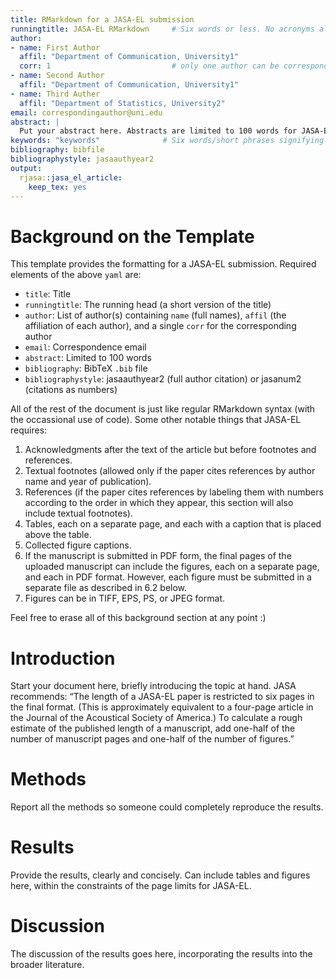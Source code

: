 ```yaml
---
title: RMarkdown for a JASA-EL submission
runningtitle: JASA-EL RMarkdown     # Six words or less. No acronyms allowed.
author:
- name: First Author
  affil: "Department of Communication, University1"
  corr: 1                           # only one author can be corresponding
- name: Second Author
  affil: "Department of Communication, University1"
- name: Third Auther
  affil: "Department of Statistics, University2"
email: correspondingauthor@uni.edu
abstract: |
  Put your abstract here. Abstracts are limited to 100 words for JASA-EL articles. Please no personal pronouns, also please do not use the words “new” and/or “novel” in the abstract. An article usually includes an abstract, a concise summary of the work covered at length in the main body of the article.
keywords: "keywords"              # Six words/short phrases signifying the main ideas
bibliography: bibfile
bibliographystyle: jasaauthyear2
output:
  rjasa::jasa_el_article:
    keep_tex: yes
---
```


# Background on the Template {-}

This template provides the formatting for a JASA-EL submission. Required elements of the above `yaml` are:

* `title`: Title
* `runningtitle`: The running head (a short version of the title)
* `author`: List of author(s) containing `name` (full names), `affil` (the affiliation of each author), and a single `corr` for the corresponding author
* `email`: Correspondence email
* `abstract`: Limited to 100 words
* `bibliography`: BibTeX `.bib` file
* `bibliographystyle`: jasaauthyear2 (full author citation) or jasanum2 (citations as numbers)
  
\noindent All of the rest of the document is just like regular RMarkdown syntax (with the occassional use of \LaTeX code). Some other notable things that JASA-EL requires:

1. Acknowledgments after the text of the article but before footnotes and references.
2. Textual footnotes (allowed only if the paper cites references by author name and year of publication).
3. References (if the paper cites references by labeling them with numbers according to the order in which they appear, this section will also include textual footnotes).
4. Tables, each on a separate page, and each with a caption that is placed above the table.
5. Collected figure captions.
6. If the manuscript is submitted in PDF form, the final pages of the uploaded manuscript can include the figures, each on a separate page, and each in PDF format. However, each figure must be submitted in a separate file as described in 6.2 below.
7. Figures can be in TIFF, EPS, PS, or JPEG format.

Feel free to erase all of this background section at any point :)

# Introduction

Start your document here, briefly introducing the topic at hand. JASA recommends: "The length of a JASA-EL paper is restricted to six pages in the final format. (This is approximately equivalent to a four-page article in the Journal of the Acoustical Society of America.) To calculate a rough estimate of the published length of a manuscript, add one-half of the number of manuscript pages and one-half of the number of figures."

# Methods

Report all the methods so someone could completely reproduce the results.

# Results

Provide the results, clearly and concisely. Can include tables and figures here, within the constraints of the page limits for JASA-EL.

# Discussion

The discussion of the results goes here, incorporating the results into the broader literature.


